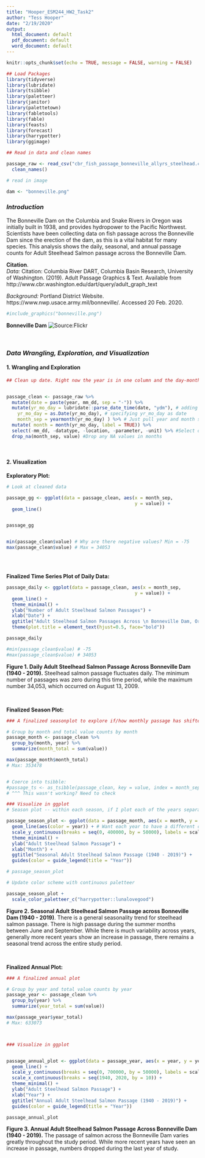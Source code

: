 ```yaml
---
title: "Hooper_ESM244_HW2_Task2"
author: "Tess Hooper"
date: "2/19/2020"
output:
  html_document: default
  pdf_document: default
  word_document: default
---
```


```r
knitr::opts_chunk$set(echo = TRUE, message = FALSE, warning = FALSE)

## Load Packages
library(tidyverse)
library(lubridate)
library(tsibble)
library(paletteer)
library(janitor)
library(palettetown)
library(fabletools)
library(fable)
library(feasts)
library(forecast)
library(harrypotter)
library(ggimage)

## Read in data and clean names 

passage_raw <- read_csv("cbr_fish_passage_bonneville_allyrs_steelhead.csv") %>% 
  clean_names()

# read in image

dam <- "bonneville.png"
```

 

### ***Introduction***  
The Bonneville Dam on the Columbia and Snake Rivers in Oregon was initially built in 1938, and provides hydropower to the Pacific Northwest. Scientists have been collecting data on fish passage across the Bonneville Dam since the erection of the dam, as this is a vital habitat for many species. This analysis shows the daily, seasonal, and annual passage counts for Adult Steelhead Salmon passage across the Bonneville Dam.  

**Citation**.  
*Data:* Citation: Columbia River DART, Columbia Basin Research, University of Washington. (2019). Adult Passage Graphics & Text. Available from http://www.cbr.washington.edu/dart/query/adult_graph_text  

*Background:* Portland District Website. https://www.nwp.usace.army.mil/bonneville/. Accessed 20 Feb. 2020.

```r

#include_graphics("bonneville.png")

```
**Bonneville Dam**
![Source:Flickr](bonneville.png)

<br>

### ***Data Wrangling, Exploration, and Visualization***


#### 1. Wrangling and Exploration
```r

## Clean up date. Right now the year is in one column and the day-month is in a separate column together. 


passage_clean <- passage_raw %>%
  mutate(date = paste(year, mm_dd, sep = "-")) %>% 
  mutate(yr_mo_day = lubridate::parse_date_time(date, "ydm"), # adding a new column called yr_mo_day using lubridate. Sometimes need to explicitly state you're using lubridate within code even though it's loaded
    yr_mo_day = as.Date(yr_mo_day), # specifying yr_mo_day as date 
    month_sep = yearmonth(yr_mo_day) ) %>% # Just pull year and month separated from the yr_mo_day column--> Want to coerce this to tsibble format as year_month - so that when we use feast to fable later on it's in the correct format (feast to fable needs it to be in tsibble format). Yearmonth is tsibble specific date format
  mutate( month = month(yr_mo_day, label = TRUE)) %>% 
  select(-mm_dd, -datatype, -location, -parameter, -unit) %>% #Select out these columns 
  drop_na(month_sep, value) #Drop any NA values in months 


```

<br>

#### 2. Visualization  
**Exploratory Plot:** 
```r

# Look at cleaned data

passage_gg <- ggplot(data = passage_clean, aes(x = month_sep, 
                                               y = value)) +
  geom_line()


passage_gg


min(passage_clean$value) # Why are there negative values? Min = -75
max(passage_clean$value) # Max = 34053



```
<br>

**Finalized Time Series Plot of Daily Data:** 
```r


passage_daily <- ggplot(data = passage_clean, aes(x = month_sep, 
                                               y = value)) +
  geom_line() +
  theme_minimal() +
  ylab("Number of Adult Steelhead Salmon Passages") +
  xlab("Date") +
  ggtitle("Adult Steelhead Salmon Passages Across \n Bonneville Dam, Oregon") +
  theme(plot.title = element_text(hjust=0.5, face="bold")) 

passage_daily

#min(passage_clean$value) # -75
#max(passage_clean$value) # 34053

```
  
**Figure 1. Daily Adult Steelhead Salmon Passage Across Bonneville Dam (1940 - 2019).** Steelhead salmon passage fluctuates daily. The minimum number of passages was zero during this time period, while the maximum number 34,053, which occurred on August 13, 2009.

<br>

**Finalized Season Plot:**
```r

### A finalized seasonplot to explore if/how monthly passage has shifted over time 

# Group by month and total value counts by month 
passage_month <- passage_clean %>%
  group_by(month, year) %>% 
  summarize(month_total = sum(value))

max(passage_month$month_total)
# Max: 353478


# Coerce into tsibble:
#passage_ts <- as_tsibble(passage_clean, key = value, index = month_sep) # Index is tsibble compatable time variable we've created. So far we've created one variable that's using tsibble funciton which is month_sep 
# ^^^ This wasn't working? Need to check 

### Visualize in ggplot
# Season plot -- within each season, if I plot each of the years separately, how is that changing?

passage_season_plot <- ggplot(data = passage_month, aes(x = month, y = month_total, group = year)) + # using month parsed version so we can facet wrap by year
  geom_line(aes(color = year)) + # Want each year to have a different color
  scale_y_continuous(breaks = seq(0, 400000, by = 50000), labels = scales::comma) +
  theme_minimal() + 
  ylab("Adult Steelhead Salmon Passage") +
  xlab("Month") +
  ggtitle("Seasonal Adult Steelhead Salmon Passage (1940 - 2019)") +
  guides(color = guide_legend(title = "Year"))

# passage_season_plot

# Update color scheme with continuous paletteer 

passage_season_plot + 
  scale_color_paletteer_c("harrypotter::lunalovegood")


```
  
  
**Figure 2. Seasonal Adult Steelhead Salmon Passage across Bonneville Dam (1940 - 2019)**. There is a general seasonality trend for steelhead salmon passage. There is high passage during the summer months between June and September. While there is much variability across years, generally more recent years show an increase in passage, there remains a seasonal trend across the entire study period. 

<br>


**Finalized Annual Plot:**
```r

### A finalized annual plot 

# Group by year and total value counts by year
passage_year <- passage_clean %>%
  group_by(year) %>% 
  summarize(year_total = sum(value))

max(passage_year$year_total)
# Max: 633073



### Visualize in ggplot


passage_annual_plot <- ggplot(data = passage_year, aes(x = year, y = year_total)) + 
  geom_line() +
  scale_y_continuous(breaks = seq(0, 700000, by = 50000), labels = scales::comma) +
  scale_x_continuous(breaks = seq(1940, 2020, by = 10)) +
  theme_minimal() + 
  ylab("Adult Steelhead Salmon Passage") +
  xlab("Year") +
  ggtitle("Annual Adult Steelhead Salmon Passage (1940 - 2019)") +
  guides(color = guide_legend(title = "Year"))

passage_annual_plot


```
  
**Figure 3. Annual Adult Steelhead Salmon Passage Across Bonneville Dam (1940 - 2019).** The passage of salmon across the Bonneville Dam varies greatly throughout the study period. While more recent years have seen an increase in passage, numbers dropped during the last year of study. 
